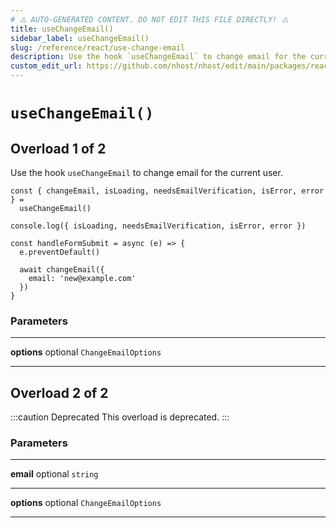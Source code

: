 ```yaml
---
# ⚠️ AUTO-GENERATED CONTENT. DO NOT EDIT THIS FILE DIRECTLY! ⚠️
title: useChangeEmail()
sidebar_label: useChangeEmail()
slug: /reference/react/use-change-email
description: Use the hook `useChangeEmail` to change email for the current user.
custom_edit_url: https://github.com/nhost/nhost/edit/main/packages/react/src/hooks/user.ts#L64
---
```


# `useChangeEmail()`

## Overload 1 of 2

Use the hook `useChangeEmail` to change email for the current user.

```tsx
const { changeEmail, isLoading, needsEmailVerification, isError, error } =
  useChangeEmail()

console.log({ isLoading, needsEmailVerification, isError, error })

const handleFormSubmit = async (e) => {
  e.preventDefault()

  await changeEmail({
    email: 'new@example.com'
  })
}
```

### Parameters

---

**<span className="parameter-name">options</span>** <span className="optional-status">optional</span> `ChangeEmailOptions`

---

## Overload 2 of 2

:::caution Deprecated
This overload is deprecated.
:::

### Parameters

---

**<span className="parameter-name">email</span>** <span className="optional-status">optional</span> `string`

---

**<span className="parameter-name">options</span>** <span className="optional-status">optional</span> `ChangeEmailOptions`

---

